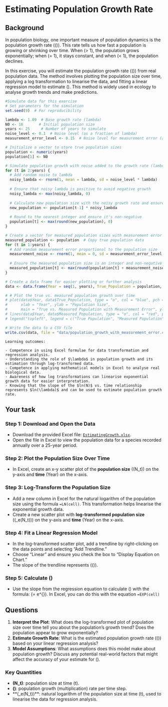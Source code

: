 # Estimating Population Growth Rate

## Background
In population biology, one important measure of population dynamics is the population growth rate (\(\lambda\)). This rate tells us how fast a population is growing or shrinking over time. When \(\lambda > 1\), the population grows exponentially; when \(\lambda = 1\), it stays constant, and when \(\lambda < 1\), the population declines.

In this exercise, you will estimate the population growth rate (\(\lambda\)) from real population data. The method involves plotting the population size over time, applying a log transformation to linearise the data, and fitting a linear regression model to estimate \(\lambda\). This method is widely used in ecology to analyse growth trends and make predictions.

```r
#Simulate data for this exercise
# Set parameters for the simulation
set.seed(9)  # For reproducibility

lambda <- 1.09  # Base growth rate (lambda)
N0 <- 16       # Initial population size
years <- 25     # Number of years to simulate
noise_level <- 0.1  # Noise level (as a fraction of lambda)
measurement_error_level <- 0.15  # Noise level for measurement error (as a fraction of population size)

# Initialize a vector to store true population sizes
population <- numeric(years)
population[1] <- N0

# Simulate population growth with noise added to the growth rate (lambda)
for (t in 2:years) {
  # Add random noise to lambda
  noisy_lambda <- rnorm(1, mean = lambda, sd = noise_level * lambda)
  
  # Ensure that noisy lambda is positive to avoid negative growth
  noisy_lambda <- max(noisy_lambda, 0)
  
  # Calculate new population size with the noisy growth rate and ensure it's an integer
  new_population <- population[t-1] * noisy_lambda
  
  # Round to the nearest integer and ensure it's non-negative
  population[t] <- max(round(new_population), 0)
}

# Create a vector for measured population sizes with measurement error
measured_population <- population  # Copy true population data
for (t in 1:years) {
  # Add random measurement error proportional to the population size
  measurement_noise <- rnorm(1, mean = 0, sd = measurement_error_level * population[t])
  
  # Ensure the measured population size is an integer and non-negative
  measured_population[t] <- max(round(population[t] + measurement_noise), 0)
}

# Create a data frame for easier plotting or further analysis
data <- data.frame(Year = seq(1, years), True_Population = population, Measured_Population = measured_population)

# # Plot the true vs. measured population growth over time
# plot(data$Year, data$True_Population, type = "o", col = "blue", pch = 16,
#      xlab = "Year", ylab = "Population Size",
#      main = "True vs. Measured Population with Measurement Error", ylim = c(0, max(data$True_Population, data$Measured_Population)))
# lines(data$Year, data$Measured_Population, type = "o", col = "red", pch = 1)
# legend("topleft", legend = c("True Population", "Measured Population"), col = c("blue", "red"), pch = c(16, 1))

# Write the data to a CSV file
write.csv(data, file = "data/population_growth_with_measurement_error.csv", row.names = FALSE)

```


```block
Learning outcomes: 

- Competence in using Excel formulae for data transformation and regression analysis.
- Understanding the role of $\lambda$ in population growth and its estimation through log-transformed data.
- Competence in applying mathematical models in Excel to analyse real biological data.
- Awareness of how log transformations can linearise exponential growth data for easier interpretation.
- Knowing that the slope of the $ln(N)$ vs. time relationship represents $ln(\lambda)$ and can be used to estimate population growth rate.
```

## Your task

### Step 1: Download and Open the Data
- Download the provided Excel file: [`EstimatingGrowth.xlsx`](https://www.dropbox.com/scl/fi/k9z32wndllofihsyhj728/EstimatingGrowth.xlsx?rlkey=7gukyzvdm4pv1wsbnljfymvx1&dl=1).
- Open the file in Excel to view the population data for a species recorded annually over a 25-year period.

### Step 2: Plot the Population Size Over Time
- In Excel, create an x-y scatter plot of the **population size** (\(N_t\)) on the y-axis and **time** (Year) on the x-axis.

### Step 3: Log-Transform the Population Size
- Add a new column in Excel for the natural logarithm of the population size using the formula `=LN(cell)`. This transformation helps linearise the exponential growth data.
- Create a new scatter plot with **log-transformed population size** (\(\log_e(N_t)\)) on the y-axis and **time** (Year) on the x-axis.

### Step 4: Fit a Linear Regression Model
- In the log-transformed scatter plot, add a trendline by right-clicking on the data points and selecting "Add Trendline."
- Choose "Linear" and ensure you check the box to "Display Equation on Chart."
- The slope of the trendline represents \(\log(\lambda)\).

### Step 5: Calculate \(\lambda\)
- Use the slope from the regression equation to calculate \(\lambda\) with the formula: \(\lambda = e^{\text{slope}}\). In Excel, you can do this with the equation `=EXP(cell)`

## Questions
1. **Interpret the Plot**: What does the log-transformed plot of population size over time tell you about the population's growth trend? Does the population appear to grow exponentially?
2. **Estimate Growth Rate**: What is the estimated population growth rate (\(\lambda\)) based on your linear regression analysis?
3. **Model Assumptions**: What assumptions does this model make about population growth? Discuss any potential real-world factors that might affect the accuracy of your estimate for \(\lambda\).



### Key Quantities
- **\(N_t\)**: population size at time \(t\).
- **\(\lambda\)**: population growth (multiplication) rate per time step. 
- **\(\log_e(N_t)\)**: natural logarithm of the population size at time \(t\), used to linearise the data for regression analysis.

